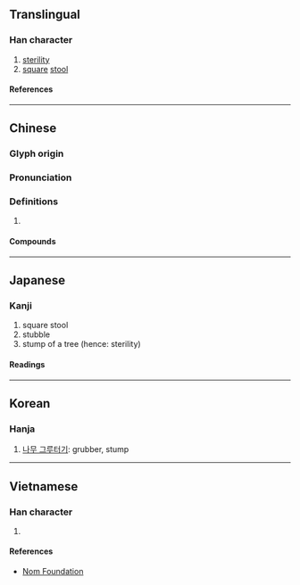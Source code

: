 {{character info/new}}
==Translingual==

===Han character===
{{Han char|rn=75|rad=木|as=03|sn=7|four=41910|canj=DMU|ids=⿰木兀}}

# [[sterility]]
# [[square]] [[stool]]

====References====
{{Han ref|kx=0511.090|dkj=14457|dj=0895.080|hdz=21159.030|uh=674C}}

----

==Chinese==
{{zh-forms}}

===Glyph origin===
{{Han etym}}

===Pronunciation===
{{zh-pron
|m=wù
|c=ngat6
|mc=y
|oc=y
|cat=
}}

===Definitions===
{{zh-hanzi}}

# {{rfdef|zh}}

====Compounds====
{{zh-der|杌隉|桃杌|晉乘楚杌|杌子|檮杌|杌凳|馬杌子}}

----

==Japanese==

===Kanji===
{{ja-kanji|grade=|rs=木03}}

# square stool
# stubble
# stump of a tree (hence: sterility)

====Readings====
{{ja-readings
|on=ごつ, ごち, ぐつ, ぐち
}}

----

==Korean==

===Hanja===
{{ko-hanja|올}}

# [[나무 그루터기]]: grubber, stump

----

==Vietnamese==

===Han character===
{{vi-readings|rs=木03|reading=ngột}}

# {{defn|lang=vi|sort=木03}}

====References====
* [http://nomfoundation.org/common/nom_details.php?codepoint=674c Nom Foundation]